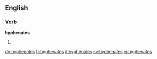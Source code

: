==English==

===Verb===
'''hyphenates'''

# {{en-third-person singular of|hyphenate}}

[[de:hyphenates]]
[[fr:hyphenates]]
[[it:hyphenates]]
[[sv:hyphenates]]
[[vi:hyphenates]]